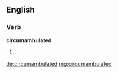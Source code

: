 ==English==

===Verb===
'''circumambulated'''

# {{past of|circumambulate}}

[[de:circumambulated]]
[[mg:circumambulated]]